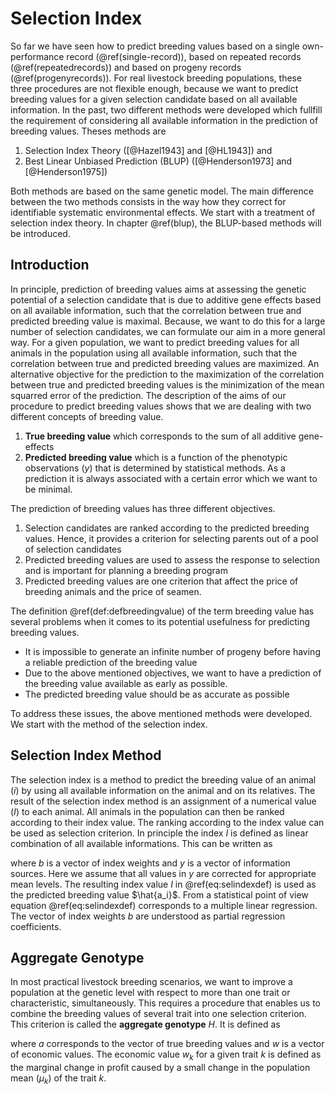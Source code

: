 # Selection Index {#selection-index}
So far we have seen how to predict breeding values based on a single own-performance record (\@ref(single-record)), based on repeated records (\@ref(repeatedrecords)) and based on progeny records (\@ref(progenyrecords)). For real livestock breeding populations, these three procedures are not flexible enough, because we want to predict breeding values for a given selection candidate based on all available information. In the past, two different methods were developed which fullfill the requirement of considering all available information in the prediction of breeding values. Theses methods are 

1. Selection Index Theory ([@Hazel1943] and [@HL1943]) and 
2. Best Linear Unbiased Prediction (BLUP) ([@Henderson1973] and [@Henderson1975])

Both methods are based on the same genetic model. The main difference between the two methods consists in the way how they correct for identifiable systematic environmental effects. We start with a treatment of selection index theory. In chapter \@ref(blup), the BLUP-based methods will be introduced.


## Introduction {#sel-index-intro}
In principle, prediction of breeding values aims at assessing the genetic potential of a selection candidate that is due to additive gene effects based on all available information, such that the correlation between true and predicted breeding value is maximal. Because, we want to do this for a large number of selection candidates, we can formulate our aim in a more general way. For a given population, we want to predict breeding values for all animals in the population using all available information, such that the correlation between true and predicted breeding values are maximized. An alternative objective for the prediction to the maximization of the correlation between true and predicted breeding values is the minimization of the mean squarred error of the prediction. The description of the aims of our procedure to predict breeding values shows that we are dealing with two different concepts of breeding value. 

1. __True breeding value__ which corresponds to the sum of all additive gene-effects
2. __Predicted breeding value__ which is a function of the phenotypic observations ($y$) that is determined by statistical methods. As a prediction it is always associated with a certain error which we want to be minimal.

The prediction of breeding values has three different objectives.

1. Selection candidates are ranked according to the predicted breeding values. Hence, it provides a criterion for selecting parents out of a pool of selection candidates
2. Predicted breeding values are used to assess the response to selection and is important for planning a breeding program
3. Predicted breeding values are one criterion that affect the price of breeding animals and the price of seamen.

The definition \@ref(def:defbreedingvalue) of the term breeding value has several problems when it comes to its potential usefulness for predicting breeding values. 

* It is impossible to generate an infinite number of progeny before having a reliable prediction of the breeding value
* Due to the above mentioned objectives, we want to have a prediction of the breeding value available as early as possible.
* The predicted breeding value should be as accurate as possible

To address these issues, the above mentioned methods were developed. We start with the method of the selection index.


## Selection Index Method {#sel-ind-method}
The selection index is a method to predict the breeding value of an animal ($i$) by using all available information on the animal and on its relatives. The result of the selection index method is an assignment of a numerical value ($I$) to each animal. All animals in the population can then be ranked according to their index value. The ranking according to the index value can be used as selection criterion. In principle the index $I$ is defined as linear combination of all available informations. This can be written as 

\begin{equation}
I = \hat{a_i} = b_1 y_1 + b_2 y_2 + \cdots + b_n y_n = b^Ty
(\#eq:selindexdef)
\end{equation}

where $b$ is a vector of index weights and $y$ is a vector of information sources. Here we assume that all values in $y$ are corrected for appropriate mean levels. The resulting index value $I$ in \@ref(eq:selindexdef) is used as the predicted breeding value $\hat{a_i}$. From a statistical point of view equation  \@ref(eq:selindexdef) corresponds to a multiple linear regression. The vector of index weights $b$ are understood as partial regression coefficients.


## Aggregate Genotype {#aggregate-genotype}
In most practical livestock breeding scenarios, we want to improve a population at the genetic level with respect to more than one trait or characteristic, simultaneously. This requires a procedure that enables us to combine the breeding values of several trait into one selection criterion. This criterion is called the __aggregate genotype__ $H$. It is defined as 

\begin{equation}
H = w_1 a_1 + w_2 a_2 + \cdots + w_m a_m = w^T a
(\#eq:defaggregategenotype)
\end{equation}

where $a$ corresponds to the vector of true breeding values and $w$ is a vector of economic values. The economic value $w_k$ for a given trait $k$ is defined as the marginal change in profit caused by a small change in the population mean ($\mu_k$) of the trait $k$. 